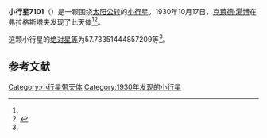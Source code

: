 {{Infobox planet
| bgcolour = #FFFFC0
| name = 7101
| symbol = 
| image = 
| caption = 
| discovery = yes
| discovery_ref = 
| discoverer = [[克萊德·湯博|克萊德·湯博]]
| discovery_site = [[弗拉格斯塔夫|弗拉格斯塔夫]] 
| discovered = 1930年10月17日
| designations = yes
| mp_name = 
| named_after = 
| alt_names = 1930 UX/ 1958 VC / 1977 DW / 1986 XQ
| mp_category = [[主带小行星|主带小行星]]
| orbit_ref = <ref name="a">[http://ssd.jpl.nasa.gov/sbdb.cgi?sstr=7101 7101] {{Wayback|url=http://ssd.jpl.nasa.gov/sbdb.cgi?sstr=7101 |date=20201124023140 }}，小行星數據庫瀏覽器（JPL Small-Body Database Browser）－[[美国国家航空航天局|美国国家航空航天局]]喷气推进实验室</ref>
| epoch = 2456400.5 (2013年4月18日更新)
| aphelion = {{convert|2.767225716033552|AU|km|3|abbr=on|lk=out}}
| perihelion = {{convert|1.832862883060378|AU|km|3|abbr=on}}
| semimajor = {{convert|2.300044299546965|AU|km|3|abbr=on}}
| eccentricity = 0.203118443
| period = 1274.097689 [[日|日]]<br />3.49[[儒略年|儒略年]]
| avg_speed = 
| inclination = 4.729922093298798
| asc_node = 333.9515838508772
| mean_anomaly = 
| arg_peri = 57.73351444857209
| satellites = 
| physical_characteristics = yes
| dimensions = 
| mass = 
| density = 
| surface_grav = 
| escape_velocity = 
| sidereal_day = 
| axial_tilt = 
| pole_ecliptic_lat = 
| pole_ecliptic_lon = 
| albedo = 
| temperatures= 
| temp_name1 = 
| mean_temp_1 = 
| max_temp_1 = 
| temp_name2 = 
| max_temp_2 = 
| spectral_type = 
| abs_magnitude = 57.73351444857209
}}

'''小行星7101'''（{{lang-en|7101}}）是一颗围绕[[太阳|太阳]][[公转|公转]]的[[小行星|小行星]]。1930年10月17日，[[克萊德·湯博|克萊德·湯博]]在弗拉格斯塔夫发现了此天体<ref name="a" /><ref>{{cite news|title=小行星列表|url=http://cfa-www.harvard.edu/iau/lists/NumberedMPs.txt|accessdate=2013-07-08|newspaper=哈佛大学|archive-date=2008-05-17|archive-url=https://web.archive.org/web/20080517010638/http://cfa-www.harvard.edu/iau/lists/NumberedMPs.txt|dead-url=no}}</ref>。

这颗小行星的[[绝对星等|绝对星等]]为57.73351444857209等<ref name="a" />。

==参考文献==
{{reflist}}
{{Minor Planet Number|[[小行星7100|小行星7100]]|[[小行星7102|小行星7102]]}}

{{小天体}}

[[Category:小行星带天体|Category:小行星带天体]]
[[Category:1930年发现的小行星|Category:1930年发现的小行星]]

{{asteroid-stub}}